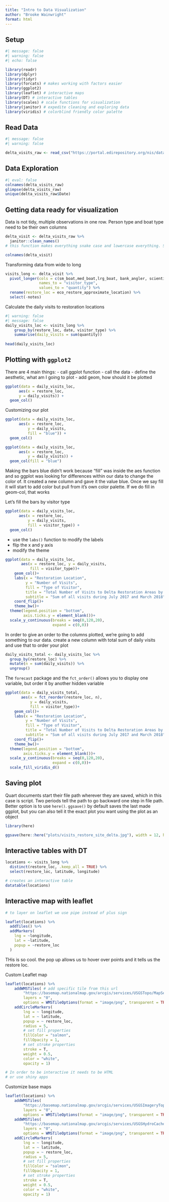 ```yaml
---
title: "Intro to Data Visualization"
author: "Brooke Wainwright"
format: html
---
```


## Setup
```r
#| message: false
#| warning: false
#| echo: false

library(readr)
library(dplyr)
library(tidyr)
library(forcats) # makes working with factors easier
library(ggplot2)
library(leaflet) # interactive maps
library(DT) # interactive tables
library(scales) # scale functions for visualization
library(janitor) # expedite cleaning and exploring data
library(viridis) # colorblind friendly color palette
```

## Read Data
```r
#| message: false
#| warning: false

delta_visits_raw <- read_csv("https://portal.edirepository.org/nis/dataviewer?packageid=edi.587.1&entityid=cda8c1384af0089b506d51ad8507641f")
```


## Data Exploration
```r
#| eval: false
colnames(delta_visits_raw)
glimpse(delta_visits_raw)
unique(delta_visits_raw$Date)

```
## Getting data ready for visualization

Data is not tidy, multiple observations in one row. Person type and boat type need to be their own columns

```r
delta_visit <- delta_visits_raw %>% 
  janitor::clean_names()
# this function makes everything snake case and lowercase everything. SO cool.

colnames(delta_visit)
```

Transforming data from wide to long

```r
visits_long <- delta_visit %>% 
  pivot_longer(cols = c(sm_boat,med_boat,lrg_boat, bank_angler, scientist, cars), 
               names_to = "visitor_type",
               values_to = "quantity") %>% 
  rename(restore_loc = eco_restore_approximate_location) %>% 
  select(-notes)
```

Calculate the daily visits to restoration locations

```r
#| warning: false
#| message: false
daily_visits_loc <- visits_long %>%
    group_by(restore_loc, date, visitor_type) %>% 
    summarise(daily_visits = sum(quantity))
    
head(daily_visits_loc)
```

## Plotting with `ggplot2`

There are 4 main things:
- call ggplot function
- call the data
- define the aesthetic, what am I going to plot
- add geom, how should it be plotted

```r
ggplot(data = daily_visits_loc, 
      aes(x = restore_loc,
      y = daily_visits)) +
  geom_col()
```

Customizing our plot
```r
ggplot(data = daily_visits_loc, 
      aes(x = restore_loc,
          y = daily_visits,
          fill = "blue")) + 
  geom_col()

ggplot(data = daily_visits_loc, 
      aes(x = restore_loc,
          y = daily_visits)) + 
  geom_col(fill = "blue")
```

Making the bars blue didn't work because "fill" was inside the aes function and so ggplot was looking for differences within our data to change the color of. It created a new column and gave it the value blue. Once we say fill it will start to add color but pull from it's own color palette. If we do fill in geom-col, that works

Let's fill the bars by visitor type

```r
ggplot(data = daily_visits_loc, 
      aes(x = restore_loc,
          y = daily_visits,
          fill = visitor_type)) + 
  geom_col()
```


- use the `labs()` function to modify the labels
- flip the x and y axis
- modify the theme

```r
ggplot(data = daily_visits_loc,
       aes(x = restore_loc, y = daily_visits,
           fill = visitor_type))+
    geom_col()+
    labs(x = "Restoration Location",
         y = "Number of Visits",
         fill = "Type of Visitor",
         title = "Total Number of Visits to Delta Restoration Areas by visitor type",
         subtitle = "Sum of all visits during July 2017 and March 2018")+
    coord_flip()+
    theme_bw()+
  theme(legend.position = "bottom",
        axis.ticks.y = element_blank())+
  scale_y_continuous(breaks = seq(0,120,20),
                     expand = c(0,0))
```

In order to give an order to the columns plotted, we're going to add something to our data. create a new column with total sum of daily visits and use that to order your plot
```r
daily_visits_total <- daily_visits_loc %>% 
  group_by(restore_loc) %>% 
  mutate(n = sum(daily_visits)) %>% 
  ungroup()
```

The `forecast` package and the `fct_order()` allows you to display one variable, but order it by another hidden variable

```r
ggplot(data = daily_visits_total,
       aes(x = fct_reorder(restore_loc, n),
           y = daily_visits,
           fill = visitor_type))+
    geom_col()+
    labs(x = "Restoration Location",
         y = "Number of Visits",
         fill = "Type of Visitor",
         title = "Total Number of Visits to Delta Restoration Areas by visitor type",
         subtitle = "Sum of all visits during July 2017 and March 2018")+
    coord_flip()+
    theme_bw()+
  theme(legend.position = "bottom",
        axis.ticks.y = element_blank())+
  scale_y_continuous(breaks = seq(0,120,20),
                     expand = c(0,0))+
  scale_fill_viridis_d()
```

## Saving plot
Quart documents start their file path wherever they are saved, which in this case is script. Two periods tell the path to go backward one step in file path. Better option is to use `here()`.
`ggsave()` by default saves the last made ggplot, but you can also tell it the exact plot you want using the plot as an object

```r
library(here)

ggsave(here::here("plots/visits_restore_site_delta.jpg"), width = 12, height = 6, units = "in")


```

## Interactive tables with DT
```r
locations <- visits_long %>% 
  distinct(restore_loc, .keep_all = TRUE) %>% 
  select(restore_loc, latitude, longitude)

```

```r
# creates an interactive table
datatable(locations)
```

## Interactive map with leaflet

```r
# to layer on leaflet we use pipe instead of plus sign

leaflet(locations) %>% 
  addTiles() %>% 
  addMarkers(
    lng = ~longitude,
    lat = ~latitude,
    popup = ~restore_loc
  )
```


THis is so cool. the pop up allows us to hover over points and it tells us the restore loc.


Custom Leaflet map

```r
leaflet(locations) %>%
    addWMSTiles( # add specific tile from this url
        "https://basemap.nationalmap.gov/arcgis/services/USGSTopo/MapServer/WmsServer",
        layers = "0",
        options = WMSTileOptions(format = "image/png", transparent = TRUE)) %>%
    addCircleMarkers(
        lng = ~ longitude,
        lat = ~ latitude,
        popup = ~ restore_loc,
        radius = 5,
        # set fill properties
        fillColor = "salmon",
        fillOpacity = 1,
        # set stroke properties
        stroke = T,
        weight = 0.5,
        color = "white",
        opacity = 1)

# In order to be interactive it needs to be HTML
# or use shiny apps
```

Customize base maps

```r
leaflet(locations) %>%
    addWMSTiles(
        "https://basemap.nationalmap.gov/arcgis/services/USGSImageryTopo/MapServer/WmsServer",
        layers = "0",
        options = WMSTileOptions(format = "image/png", transparent = TRUE)) %>%
    addWMSTiles(
        "https://basemap.nationalmap.gov/arcgis/services/USGSHydroCached/MapServer/WmsServer",
        layers = "0",
        options = WMSTileOptions(format = "image/png", transparent = TRUE)) %>%
    addCircleMarkers(
        lng = ~ longitude,
        lat = ~ latitude,
        popup = ~ restore_loc,
        radius = 5,
        # set fill properties
        fillColor = "salmon",
        fillOpacity = 1,
        # set stroke properties
        stroke = T,
        weight = 0.5,
        color = "white",
        opacity = 1)
```


